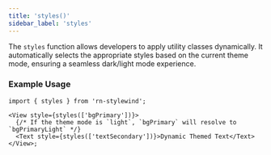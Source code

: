 ```yaml
---
title: 'styles()'
sidebar_label: 'styles'
---
```


The `styles` function allows developers to apply utility classes dynamically. It automatically selects the appropriate styles based on the current theme mode, ensuring a seamless dark/light mode experience.

### Example Usage

```tsx
import { styles } from 'rn-stylewind';

<View style={styles(['bgPrimary'])}>
  {/* If the theme mode is `light`, `bgPrimary` will resolve to `bgPrimaryLight` */}
  <Text style={styles(['textSecondary'])}>Dynamic Themed Text</Text>
</View>;
```
